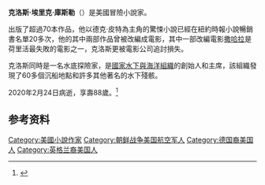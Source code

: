 {{expand|time=2017-03-19T06:48:34+00:00}}
{{Infobox writer <!-- for more information see [[:Template:Infobox_writer/doc|:Template:Infobox writer/doc]] -->
| name         = 克萊夫·卡斯勒
| image        = Clive Cussler (2011).jpg
| imagesize    =
| caption      =
| pseudonym    =
| birth_name   = Clive Eric Cussler
| birth_date   = {{Birth date|1931|7|15}}
| birth_place  = {{USA}}[[伊利諾州|伊利諾州]][[奧羅拉_(伊利諾州)|奧羅拉]]
| death_date   = {{death date and age|2020|2|14|1931|7|15}}
| death_place  = {{USA}}[[亞利桑那州|亞利桑那州]][[斯科茨代爾_(亞利桑那州)|斯科茨代爾]]
| occupation   = 小說家
| nationality  = {{USA}}
| period       = 1973年至今
| genre        = [[冒險小說|冒險小說]]
| subject      =
| movement     =
| notableworks =
| influences   =
| influenced   = {{tsl|en|Craig Dirgo|克雷格·迪爾戈}}、{{tsl|en|Dirk Cussler|德克·庫斯勒}}
| signature    =
| website      = {{official website|http://www.clive-cussler-books.com}}
}}
'''克洛斯·埃里克·庫斯勒'''（{{bd|1931年|7月15日|2020年|2月24日|catIdx=Cussler}}）是美國冒險小說家。

出版了超過70本作品，他以德克·皮特為主角的驚悚小說已經在紐約時報小說暢銷書名單20多次，他的其中兩部作品曾被改編成電影，其中一部改編電影[[撒哈拉_(2005年電影)|撒哈拉]]是荷里活最失敗的電影之一，克洛斯更被電影公司追討損失。

克洛斯同時是一名水底探險家，是[[國家水下與海洋組織|國家水下與海洋組織]]的創始人和主席，該組織發現了60多個沉船地點和許多其他著名的水下殘骸。

2020年2月24日病逝，享壽88歲。<ref>{{cite web|url=https://www.nytimes.com/2020/02/26/books/clive-cussler-dead.html|title=Clive Cussler, Best-Selling Author and Adventurer, Is Dead at 88|accessdate=2020-02-27|date=2020-02-27|publisher=紐約時報|archive-date=2020-02-26|archive-url=https://web.archive.org/web/20200226224903/https://www.nytimes.com/2020/02/26/books/clive-cussler-dead.html|dead-url=no}}</ref>

== 参考资料 ==
{{reflist}}

{{DEFAULTSORT: Cussler, Clive}}
[[Category:美國小說作家|Category:美國小說作家]]
[[Category:朝鲜战争美国航空军人|Category:朝鲜战争美国航空军人]]
[[Category:德国裔美国人|Category:德国裔美国人]]
[[Category:英格兰裔美国人|Category:英格兰裔美国人]]